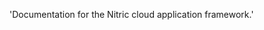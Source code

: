 
  'Documentation for the Nitric cloud application framework.'


<HomeHeader
  title="Nitric Documentation"
  description="Learn how to quickly get started with Nitric by exploring tutorials, APIs, and platform resources. Discover how Nitric can empower you to build applications efficiently and effectively."
/>

<GettingStarted />

<BuildingBlocks />

<Libraries />

<Providers />

<AdditionalAssets />
